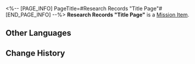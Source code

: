 <%-- [PAGE_INFO]
PageTitle=#Research Records "Title Page"#
[END_PAGE_INFO] --%>
{{Item Infobox
|id          = 140195
|image       = Item Research Records Title Page.png
|type        = Mission Item
|invCategory = Missions
|rarity      = 3
|effect      = 
|description = March 7th brandishes this imaginary title page and decisively declares, "The passphrase is maybe &mdash; probably &mdash; definitely written on it!"
}}
'''Research Records "Title Page"''' is a [[Mission Item]].

==Other Languages==
{{Other Languages
|en   = Research Records "Title Page"
|zhs  = 搜查记录「书籍扉页」
|zht  = 搜查紀錄「書籍扉頁」
|ja   = 捜査記録「扉のページ」
|ko   = 조사 기록 「책의 속표지」
|es   = Registro de investigación «Página del título»
|fr   = Dossiers de recherche « Page de titre »
|ru   = Заметки расследования «Титульный лист»
|th   = บันทึกการค้นหา "ปกในของหนังสือ"
|vi   = Nhật Ký Tìm Kiếm "Trang Tiêu Đề"
|de   = Untersuchungsprotokoll: „Titelseite“
|id   = Catatan Pemeriksaan "Halaman Judul Buku"
|pt   = Registros de Pesquisa "Página de Título"
}}

==Change History==
{{Change History|1.1}}